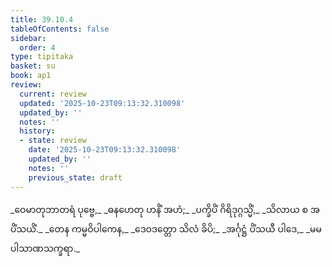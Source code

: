 ```yaml
---
title: 39.10.4
tableOfContents: false
sidebar:
  order: 4
type: tipitaka
basket: su
book: ap1
review:
  current: review
  updated: '2025-10-23T09:13:32.310098'
  updated_by: ''
  notes: ''
  history:
  - state: review
    date: '2025-10-23T09:13:32.310098'
    updated_by: ''
    notes: ''
    previous_state: draft
---
```



<ReviewStatus review={frontmatter.review} showDetails={true} />

<HypothesisAnnotation frontmatter={frontmatter} />

<DynamicBreadcrumb />

<Division number="78" book="ap1" e="ch" v="20" p="348">

<Paragraph number="4272" type="verses" book="ap1">
_ဝေမာတုဘာတရံ ပုဗ္ဗေ,_  
_ဓနဟေတု ဟနိံ အဟံ;_  
_ပက္ခိပိံ ဂိရိဒုဂ္ဂသ္မိံ,_  
_သိလာယ စ အပိံသယိံ._  

</Paragraph>

</Division>
<Division number="79" book="ap1" e="ch" v="20" p="348">

<Paragraph number="4273" type="verses" book="ap1">
_တေန ကမ္မဝိပါကေန,_  
_ဒေဝဒတ္တော သိလံ ခိပိ;_  
_အင်္ဂုဋ္ဌံ ပိံသယီ ပါဒေ,_  
_မမ ပါသာဏသက္ခရာ._
</Paragraph>
</Division>